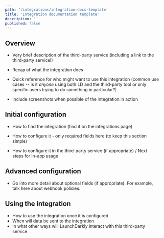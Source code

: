 ```yaml
---
path: '/integrations/integration-docs-template'
title: 'Integration documentation template'
description: ''
published: false
---
```


## Overview

- Very brief description of the third-party service (including a link to the third-party service!) 

- Recap of what the integration does
- Quick reference for who might want to use this integration (common use cases -- is it _anyone_ using both LD and the third-party tool or only specific users trying to do something in particular?) 

- Include screenshots when possible of the integration in action

## Initial configuration

- How to find the integration (find it on the integrations page) 

- How to configure it - only required fields here (to keep this section simple) 

- How to configure it in the third-party service (if appropriate) / Next steps for in-app usage

## Advanced configuration

- Go into more detail about optional fields (if appropriate). For example, talk here about webhook policies.

## Using the integration

- How to use the integration once it is configured
- When will data be sent to the integration
- In what other ways will LaunchDarkly interact with this third-party service
